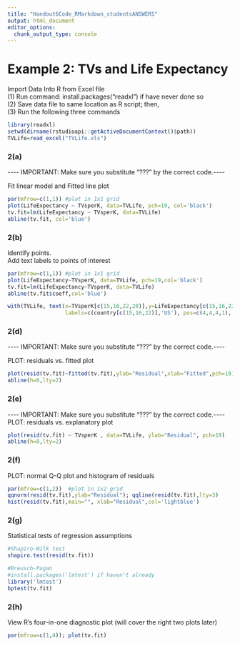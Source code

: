 ```yaml
---
title: "Handout6Code_RMarkdown_studentsANSWERS"
output: html_document
editor_options: 
  chunk_output_type: console
---
```


# Example 2: TVs and Life Expectancy

Import Data Into R from Excel file\
(1) Run command: install.packages("readxl") if have never done so\
(2) Save data file to same location as R script; then,\
(3) Run the following three commands

```r
library(readxl)
setwd(dirname(rstudioapi::getActiveDocumentContext()$path)) 
TVLife=read_excel("TVLife.xls")

```

### 2(a)

\-*-*-*-* IMPORTANT: Make sure you substitute "???" by the correct code.-*-*-*-*

Fit linear model and Fitted line plot

```r
par(mfrow=c(1,1)) #plot in 1x1 grid
plot(LifeExpectancy ~ TVsperK, data=TVLife, pch=19, col='black')
tv.fit=lm(LifeExpectancy ~ TVsperK, data=TVLife)
abline(tv.fit, col='blue')

```

### 2(b)

Identify points.\
Add text labels to points of interest

```r
par(mfrow=c(1,1)) #plot in 1x1 grid
plot(LifeExpectancy~TVsperK, data=TVLife, pch=19,col='black')
tv.fit=lm(LifeExpectancy~TVsperK, data=TVLife)
abline(tv.fit$coeff,col='blue')

with(TVLife, text(x=TVsperK[c(15,16,22,20)],y=LifeExpectancy[c(15,16,22,20)],
                  labels=c(country[c(15,16,22)],'US'), pos=c(4,4,4,1), cex=0.8))

```

### 2(d)

\-*-*-*-* IMPORTANT: Make sure you substitute "???" by the correct code.-*-*-*-*

PLOT: residuals vs. fitted plot

```r
plot(resid(tv.fit)~fitted(tv.fit),ylab="Residual",xlab="Fitted",pch=19)
abline(h=0,lty=2)

```

### 2(e)

\-*-*-*-* IMPORTANT: Make sure you substitute "???" by the correct code.-*-*-*-*\
PLOT: residuals vs. explanatory plot

```r
plot(resid(tv.fit) ~ TVsperK , data=TVLife, ylab="Residual", pch=19)
abline(h=0,lty=2)

```

### 2(f)

PLOT: normal Q-Q plot and histogram of residuals

```r
par(mfrow=c(1,2))  #plot in 1x2 grid   
qqnorm(resid(tv.fit),ylab="Residual"); qqline(resid(tv.fit),lty=3)
hist(resid(tv.fit),main="", xlab="Residual",col='lightblue')

```

### 2(g)

Statistical tests of regression assumptions

```r
#Shapiro-Wilk test
shapiro.test(resid(tv.fit))

#Breusch-Pagan
#install.packages('lmtest') if haven't already
library('lmtest')
bptest(tv.fit)

```

### 2(h)

View R's four-in-one diagnostic plot (will cover the right two plots later)

```r
par(mfrow=c(1,4)); plot(tv.fit)

```
